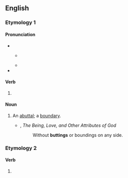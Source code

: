 ==English==

===Etymology 1===

====Pronunciation====
* {{IPA|en|/ˈbʌtɪŋ/}}
** {{a|GenAm}} {{IPA|en|[ˈbʌɾɪŋ]}}
** {{homophones|en|budding}}
* {{rhymes|en|ʌtɪŋ}}

====Verb====
{{head|en|verb form}}

# {{present participle of|en|butt|nocat=1}}

====Noun====
{{en-noun}}

# An [[abuttal]]; a [[boundary]].
#* {{w|William Beveridge (bishop)|William Beveridge}}, ''The Being, Love, and Other Attributes of God''
#*: Without '''buttings''' or boundings on any side.

===Etymology 2===

====Verb====
{{head|en|verb form}}

# {{present participle of|en|but|nocat=1}}